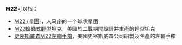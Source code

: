 {{DisambigNav|M|22}}
'''M22'''可以指：

*[[M22_(星團)|M22 (星團)]]，人马座的一个球状星团
*[[M22蝗蟲式輕型坦克|M22蝗蟲式輕型坦克]]，美國於二戰期間設計并生產的輕型坦克
*[[史密斯威森M22左輪手槍|史密斯威森M22左輪手槍]]，美國史密斯威森公司研製及生產的左輪手槍

{{Disambig}}
